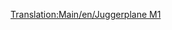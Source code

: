 [[Translation:Main/en/Juggerplane M1]]
{{Template:Avion/Fr
|Nom=Juggerplane M1
|Image=[[File:en/JuggerplaneM1.png|Juggerplane M1]]
|Coût=65 625£ (131 250$)
|Vitesse=959 km/h (596 mph)
|Entretien=6 187£ (12 374$)
|Conception=1978
|Vie=20 ans
|Capacité=200 passagers, 40 sacs de courrier
|Description=Le Juggerplane M1 est l'équivalent, pour le pays des jouets, du [[Main/fr/Darwin 300|Darwin 300/Boeing 747]].
|Réalité=Fictif
}}